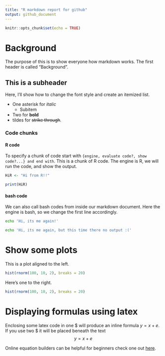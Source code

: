 ```yaml
---
title: "R markdown report for github"
output: github_document
---
```


```r
knitr::opts_chunk$set(echo = TRUE)
```

# Background
The purpose of this is to show everyone how markdown works. The first header is called "Background".

## This is a subheader
Here, I'll show how to change the font style and create an itemized list.

* One asterisk for *italic*
  - Subitem
* Two for **bold**
* tildes for ~~strike through~~.

### Code chunks
#### R code
To specify a chunk of code start with ```{engine, evaluate code?, show code?...} and end with ```. This is a chunk of R code. The engine is R, we will run the code, and show the output. 
```r
HiR <- "Hi from R!!"

print(HiR)
```

#### bash code
We can also call bash codes from inside our markdown document. Here the engine is bash, so we change the first line accordingly. 
```bash
echo 'Hi, its me again!'
```

```bash
echo 'Hi, its me again, but this time there no output :('
```

# Show some plots
This is a plot aligned to the left.
```r
hist(rnorm(100, 10, 2), breaks = 20)
```

Here's one to the right.
```r
hist(rnorm(100, 10, 2), breaks = 20)
```

# Displaying formulas using latex
Enclosing some latex code in one \$ will produce an inline formula $y = x + e$. If you use two \$ it will be placed beneath the text $$ y = x + e $$


Online equation builders can be helpful for beginners check one out [here](https://www.codecogs.com/latex/eqneditor.php).